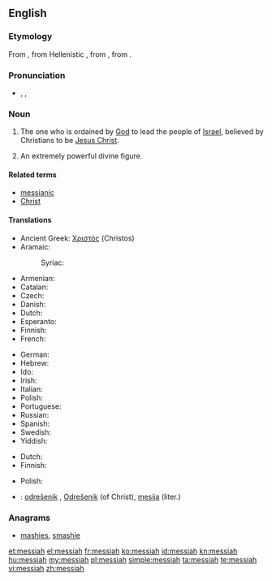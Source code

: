 {{also|Messiah}}
==English==

===Etymology===
From {{etyl|la}} {{term|Messias}}, from Hellenistic {{etyl|grc}} {{term|Μεσσίας|sc=polytonic}}, from {{etyl|arc}} {{term||tr=měšīḥā}}, from {{etyl|he}} {{term|משיח||anointed|tr=mashiach|sc=Hebr}}.{{attention|arc}}

===Pronunciation===
* {{enPR|mə-sī'ə}}, {{IPA|/məˈsaɪ.ə/}}, {{X-SAMPA|/m@"saI@/}}

===Noun===
{{en-noun}}

# {{context|Abrahamic tradition}} The one who is ordained by [[God]] to lead the people of [[Israel]], believed by Christians to be [[Jesus Christ]].
# An extremely powerful divine figure.

====Related terms====
* [[messianic]]
* [[Christ]]

====Translations====
{{trans-top|ordained to lead the people of Israel}}
* Ancient Greek: [[Χριστός]] (Christos) {{m}}
* Aramaic:
*: Syriac: {{t|arc|ܡܫܝܚܐ|tr=mšīħā’|m}}
* Armenian: {{t|hy|օծյալ|tr=òçyal}}
* Catalan: {{t-|ca|messies|m}}
* Czech: {{t+|cs|mesiáš|m}}
* Danish: {{t-|da|messias}}
* Dutch: {{t+|nl|Messias|m}}
* Esperanto: {{t-|eo|mesio}}
* Finnish: {{t+|fi|messias}}
* French: {{t+|fr|messie|m}}
{{trans-mid}}
* German: {{t+|de|Messias|m}}
* Hebrew: {{t-|he|משיח|m|tr=mashíakh}}
* Ido: {{t+|io|mesio|xs=Ido}}
* Irish: {{t-|ga|Meisias|m}}
* Italian: {{t+|it|messia|m}}
* Polish: {{t|pl|mesjasz|m}}
* Portuguese: {{t+|pt|messias|m}}
* Russian: {{t+|ru|мессия|tr=messija|m}}
* Spanish: {{t|es|Mesías|m}}
* Swedish: {{t-|sv|Messias|c}}
* Yiddish: {{t|yi|משיח|tr=moshiyekh|m}}
{{trans-bottom}}

{{trans-top|an extremely powerful divine figure}}
* Dutch: {{t+|nl|messias|m}}
* Finnish: {{t+|fi|messias}}
{{trans-mid}}
* Polish: {{t|pl|mesjasz|m}}
{{trans-bottom}}

{{checktrans-top}}
* {{ttbc|sl}}: [[odrešenik]] {{m}}, [[Odrešenik]] {{m}} (of Christ), [[mesija]] {{m}} (liter.)
{{trans-bottom}}

===Anagrams===
* [[mashies#English|mashies]], [[smashie#English|smashie]]

[[et:messiah]]
[[el:messiah]]
[[fr:messiah]]
[[ko:messiah]]
[[id:messiah]]
[[kn:messiah]]
[[hu:messiah]]
[[my:messiah]]
[[pl:messiah]]
[[simple:messiah]]
[[ta:messiah]]
[[te:messiah]]
[[vi:messiah]]
[[zh:messiah]]